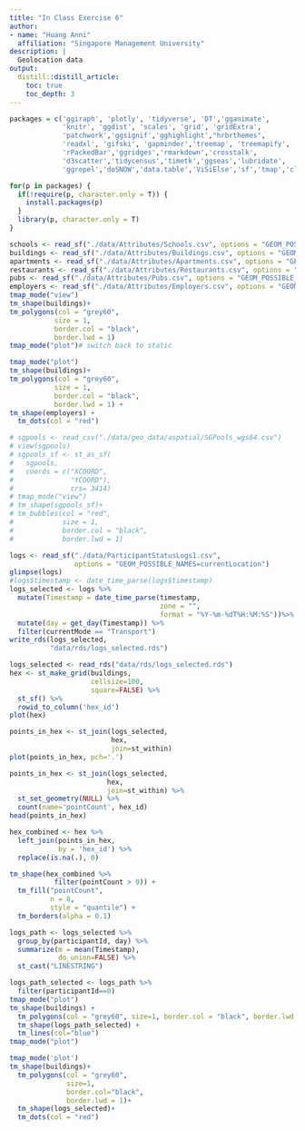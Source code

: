 ```yaml
---
title: "In Class Exercise 6"
author:
- name: "Huang Anni"
  affiliation: "Singapore Management University"
description: |
  Geolocation data
output:
  distill::distill_article:
    toc: true
    toc_depth: 3
---
```


```r
packages = c('ggiraph', 'plotly', 'tidyverse', 'DT','gganimate',
             'knitr', 'ggdist', 'scales', 'grid', 'gridExtra',
             'patchwork','ggsignif','gghighlight',"hrbrthemes",
             'readxl', 'gifski', 'gapminder','treemap', 'treemapify',
             'rPackedBar','ggridges','rmarkdown','crosstalk',
             'd3scatter','tidycensus','timetk','ggseas','lubridate',
             'ggrepel','doSNOW','data.table','ViSiElse','sf','tmap','clock')

for(p in packages) {
  if(!require(p, character.only = T)) {
    install.packages(p)
  }
  library(p, character.only = T)
}
```

```r
schools <- read_sf("./data/Attributes/Schools.csv", options = "GEOM_POSSIBLE_NAMES=location")
buildings <- read_sf("./data/Attributes/Buildings.csv", options = "GEOM_POSSIBLE_NAMES=location")
apartments <- read_sf("./data/Attributes/Apartments.csv", options = "GEOM_POSSIBLE_NAMES=location")
restaurants <- read_sf("./data/Attributes/Restaurants.csv", options = "GEOM_POSSIBLE_NAMES=location")
pubs <- read_sf("./data/Attributes/Pubs.csv", options = "GEOM_POSSIBLE_NAMES=location")
employers <- read_sf("./data/Attributes/Employers.csv", options = "GEOM_POSSIBLE_NAMES=location")
tmap_mode("view")
tm_shape(buildings)+
tm_polygons(col = "grey60",
           size = 1,
           border.col = "black",
           border.lwd = 1)
tmap_mode("plot")# switch back to static

tmap_mode("plot")
tm_shape(buildings)+
tm_polygons(col = "grey60",
           size = 1,
           border.col = "black",
           border.lwd = 1) +
tm_shape(employers) +
  tm_dots(col = "red")

# sgpools <- read_csv("./data/geo_data/aspatial/SGPools_wgs84.csv")
# view(sgpools)
# sgpools_sf <- st_as_sf(
#   sgpools, 
#   coords = c("XCOORD",
#              "YCOORD"),
#              crs= 3414)
# tmap_mode("view")
# tm_shape(sgpools_sf)+
# tm_bubbles(col = "red",
#            size = 1,
#            border.col = "black",
#            border.lwd = 1)
```

```r
logs <- read_sf("./data/ParticipantStatusLogs1.csv", 
                options = "GEOM_POSSIBLE_NAMES=currentLocation")
glimpse(logs)
#logs$timestamp <- date_time_parse(logs$timestamp)
logs_selected <- logs %>%
  mutate(Timestamp = date_time_parse(timestamp,
                                     zone = "",
                                     format = "%Y-%m-%dT%H:%M:%S"))%>%
  mutate(day = get_day(Timestamp)) %>%
  filter(currentMode == "Transport")
write_rds(logs_selected,
          "data/rds/logs_selected.rds")
```

```r
logs_selected <- read_rds("data/rds/logs_selected.rds")
hex <- st_make_grid(buildings, 
                    cellsize=100, 
                    square=FALSE) %>%
  st_sf() %>%
  rowid_to_column('hex_id')
plot(hex)
```


```r
points_in_hex <- st_join(logs_selected, 
                         hex, 
                         join=st_within)
plot(points_in_hex, pch='.')
```
```r
points_in_hex <- st_join(logs_selected, 
                        hex, 
                        join=st_within) %>%
  st_set_geometry(NULL) %>%
  count(name='pointCount', hex_id)
head(points_in_hex)
```
```r
hex_combined <- hex %>%
  left_join(points_in_hex, 
            by = 'hex_id') %>%
  replace(is.na(.), 0)

tm_shape(hex_combined %>%
           filter(pointCount > 0)) +
  tm_fill("pointCount",
          n = 8,
          style = "quantile") +
  tm_borders(alpha = 0.1)
```

```r
logs_path <- logs_selected %>%
  group_by(participantId, day) %>%
  summarize(m = mean(Timestamp), 
            do_union=FALSE) %>%
  st_cast("LINESTRING")
```

```r
logs_path_selected <- logs_path %>%
  filter(participantId==0)
tmap_mode("plot")
tm_shape(buildings) + 
  tm_polygons(col = "grey60", size=1, border.col = "black", border.lwd = 1) +
  tm_shape(logs_path_selected) + 
  tm_lines(col="blue")
tmap_mode("plot")
```

```r
tmap_mode('plot')
tm_shape(buildings)+
  tm_polygons(col = "grey60",
              size=1,
              border.col="black",
              border.lwd = 1)+
  tm_shape(logs_selected)+
  tm_dots(col = "red")
```




